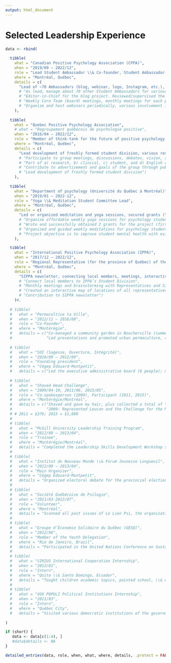 ```yaml
---
output: html_document
---
```


\setlength{\parindent}{0in}
\setlength{\leftskip}{0in}
\normalsize

# Selected Leadership Experience

```r

data <- rbind(
  
  tibble(
    what = "Canadian Positive Psychology Association (CPPA)",
    when = "2019/09 – 2022/12",
    role = "Lead Student Ambassador \\& Co-founder, Student Ambassador Program",
    where = "Montréal, Québec",
    details = c(
      "Lead of ~70 Ambassadors (blog, webinar, logo, Instagram, etc.), Editor-in-Chief (blog)"), 
      # "As lead, manage about 70 other Student Ambassadors for various projects (blog, webinar, logo, Instagram, etc.)", 
      # "Editor-in-Chief for the blog project. Reviewed/supervised the publication of more than 20 blogs (see https://medium.com/@cppastudents)", 
      # "Weekly Core Team (board) meetings, monthly meetings for each project",
      # "Organize and host webinars periodically, various involvement in other projects")
    ),
  
  tibble(
    what = "Quebec Positive Psychology Association",
    # what = "Regroupement québécois de psychologie positive",
    when = "2016/04 – 2022/12",
    role = "Member of think-tank for the future of positive psychology in Québec",
    where = "Montréal, Québec",
    details = c(
      "Lead development of freshly formed student division, various responsabilities"), 
      # "Participate to group meetings, discussions, debates, vision, and orientations", 
      # "Part of a) research, b) clinical, c) student, and d) English community committees", 
      # "Contribute to advertisement and goals of the group through public outreach, document preparation, help with organization of conference, and presentations to student associations to foster collaborations", 
      # "Lead development of freshly formed student division")
    ),
  
  tibble(
    what = "Department of psychology (Université du Québec à Montréal)",
    when = "2019/01 – 2022-12",
    role = "Yoga \\& Meditation Student Committee Lead",
    where = "Montréal, Québec",
    details = c(
      "Led or organized meditation and yoga sessions, secured grants (\\$2198) for affordable classes"), 
      # "Organize affordable weekly yoga sessions for psychology students on campus (Winter 2022)", 
      # "Wrote and successfully obtained 2 grants for the project (first: \\$1,697.85; second: \\$500)",
      # "Organized and guided weekly meditations for psychology students on campus (Winter 2019)", 
      # "Project objective is to improve student mental health with evidence-based mind-body exercises")
    ),

  tibble(
    what = "International Positive Psychology Association (IPPA)",
    when = "2017/12 – 2022/12",
    role = "Regional Representative (for the province of Québec) of the Student Division (SIPPA)",
    where = "Montréal, Québec",
    details = c(
      "SIPPA newsletter, connecting local members, meetings, interactive map"),
      # "Connect local members to IPPA’s Student Division",
      # "Monthly meetings and brainstorming with Representatives and SIPPA Executive Team", 
      # "Created an interactive map of locations of all representatives across the globe for the website",
      # "Contribution to SIPPA newsletter")
    )#,
  
  # tibble(
  #   what = "Permacultive ta Ville",
  #   when = "2012/11 – 2016/08",
  #   role = "Co-Founder",
  #   where = "Montérégie",
  #   details = c("Co-managed a community garden in Boucherville (summer 2014)", 
  #               "Led presentations and promoted urban permaculture, co-managing Facebook page")),
  
  # tibble(
  #   what = "SOI (Sagesse, Ouverture, Intégrité)",
  #   when = "2010/09 – 2012/09",
  #   role = "Founding president",
  #   where = "Cégep Édouard-Montpetit",
  #   details = c("Led the executive administrative board (6 people); managed budget (about \\$700/year); promoted well-being, happiness, and health, and led activities based on psychological principles"))#,
  
  # tibble(
  #   what = "Shaved Head Challenge",
  #   when = "2009/04-10, 2011/06, 2015/05",
  #   role = "Co-spokesperson (2009), Participant (2011, 2015)",
  #   where = "Montérégie/Montréal",
  #   details = c("Shaved and gave my hair, plus collected a total of \\$1456 (2011 \\& 2015) in the community for Leucan",
  #               "2009: Represented Leucan and the Challenge for the Montérégie region")),
  # # 2011 = $376; 2015 = $1,080
  # 
  # tibble(
  #   what = "McGill University Leadership Training Program",
  #   when = "2012/09 – 2013/04",
  #   role = "Trainee",
  #   where = "Montérégie/Montréal",
  #   details = "Completed the Leadership Skills Development Workshop series"),
  # 
  # tibble(
  #   what = "Institut du Nouveau Monde \\& Forum Jeunesse Longueuil",
  #   when = "2012/09 – 2013/04",
  #   role = "Main Organizer",
  #   where = "Cégep Édouard-Montpetit",
  #   details = "Organized electoral debate for the provincial elections, communications \\& setup"),
  # 
  # tibble(
  #   what = "Société Québécoise de Psilogie",
  #   when = "2011/03-2012/07",
  #   role = "Volunteer",
  #   where = "Montréal",
  #   details = "Scanned all past issues of Le Lien Psi, the organization’s journal, and distributed it on CDs"),
  # 
  # tibble(
  #   what = "Groupe d’Économie Solidaire du Québec (GESQ)",
  #   when = "2012/06",
  #   role = "Member of the Youth Delegation",
  #   where = "Rio de Janeiro, Brazil",
  #   details = "Participated in the United Nations Conference on Sustainable Development"),
  # 
  # tibble(
  #   what = "SIRIUS International Cooperation Internship",
  #   when = "2012/01",
  #   role = "Intern",
  #   where = "Quito \\& Santo Domingo, Ecuador",
  #   details = "Taught children academic topics, painted school, \\& worked in indigenous cocoa plantation"),
  # 
  # tibble(
  #   what = "VOX POPULI Political Institutions Internship",
  #   when = "2011/03",
  #   role = "Intern",
  #   where = "Québec City",
  #   details = "Visited various democratic institutions of the government, met with politicians \\& wrote a final report")
  
)

if (short) {
   data <- data[c(1:4), ]
   #data$details <- NA
}

detailed_entries(data, role, when, what, where, details, .protect = FALSE)

```
